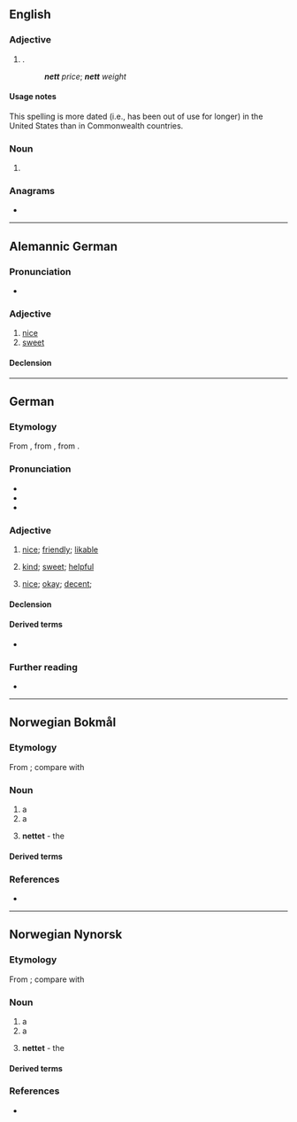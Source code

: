 {{also|Nett}}
==English==

===Adjective===
{{en-adj|-}}

# {{lb|en|dated}} {{alternative spelling of|net|lang=en|nodot=1}} {{gloss|remaining after [[expense]]s or [[deductions]]}}.
#: '''''nett''' price''; '''''nett''' weight''

====Usage notes====
This spelling is more dated (i.e., has been out of use for longer) in the United States than in Commonwealth countries.

===Noun===
{{en-noun}}

# {{obsolete form of|net|lang=en}}

===Anagrams===
* {{anagrams|en|a=entt|tent|tent.}}

----

==Alemannic German==

===Pronunciation===
* {{IPA|/net/|lang=gsw}}

===Adjective===
{{head|gsw|adjective|comparative|netter|superlative|nettischt}}

# [[nice]]
# [[sweet]]

====Declension====
{{gsw-decl-adj|nett}}

----

==German==

===Etymology===
From {{der|de|dum|net||neat, decent, pretty}}, from {{der|de|fro|net||neat, decent}}, from {{der|de|la|nitidus}}.

===Pronunciation===
* {{IPA|/nɛt/|lang=de}}
* {{audio|De-nett.ogg|Audio (Germany)|lang=de}}
* {{audio|De-at-nett.ogg|Audio (Austria)|lang=de}}

===Adjective===
{{de-adj|netter|nettesten}}

# {{lb|de|of people}} [[nice]]; [[friendly]]; [[likable]]
# {{lb|de|of people; deeds}} [[kind]]; [[sweet]]; [[helpful]]
# {{lb|de|of things; situations}} [[nice]]; [[okay]]; [[decent]]; {{non-gloss definition|often expressing a more reluctant praise}}

====Declension====
{{de-decl-adj|nett|netter|nettest}}

====Derived terms====
* {{l|de|Nettigkeit}}

===Further reading===
* {{R:Duden}}

----

==Norwegian Bokmål==

===Etymology===
From {{der|nb|non|net}}; compare with {{cog|de|Netz}}

===Noun===
{{nb-noun-n1}}

# a {{l|en|net}}
# a {{l|en|network}}
# {{q|in definite singular form}} '''nettet''' - the {{l|en|Internet}}

====Derived terms====
{{der3-u|lang=nb
|[[edderkoppnett]]
|[[glødenett]]
|{{l|nb|internett}}
|[[jernbanenett]]
|{{l|nb|nettadresse}}
|[[nettavis]]
|[[netthinne]]
|{{l|nb|nettkamera}}
|{{l|nb|nettleser}}
|{{l|nb|nettopp}} {{q|of adverb}}
|[[nettprat]]
|{{l|nb|nettsted}}
|{{l|nb|nettverk}}
|{{l|nb|rutenett}}
|{{l|nb|stålnett}}
|[[veinett]]
}}

===References===
* {{R:The Bokmål Dictionary}}

----

==Norwegian Nynorsk==

===Etymology===
From {{der|nn|non|net}}; compare with {{cog|de|Netz}}

===Noun===
{{nn-noun-n1}}

# a {{l|en|net}}
# a {{l|en|network}}
# {{q|in definite singular form}} '''nettet''' - the {{l|en|Internet}}

====Derived terms====
{{der3-u|lang=nn
|[[edderkoppnett]]
|{{l|nn|internett}}
|[[jarnbanenett]], [[jernbanenett]]
|{{l|nn|nettadresse}}
|[[nettavis]]
|[[netthinne]]
|{{l|nn|nettkamera}}
|{{l|nn|nettlesar}}
|{{l|nn|nettopp}} {{q|of adverb}}
|[[nettprat]]
|{{l|nn|nettstad}}
|{{l|nn|nettverk}}
|{{l|nn|rutenett}}
|{{l|nn|stålnett}}
}}

===References===
* {{R:The Nynorsk Dictionary}}